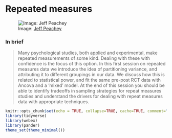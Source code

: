 # Repeated measures {#repeated-measures}

![Image: [Jeff Peachey](https://jeffpeachey.com/2010/12/02/measure-twice-cut-once-woodcut-for-sale/)](images/measure_twice_cut_once.jpg)

### In brief

> Many psychological studies, both applied and experimental, make repeated measurements
> of some kind. Dealing with these with confidence is the focus of this option. In this
> first session on repeated measures data we introduce the idea of partitioning
> variance, and attributing it to different groupings in our data. We discuss how this
> is related to statistical power, and fit the same pre-post RCT data with Ancova and a
> ‘mixed’ model. At the end of this session you should be able to identify tradeoffs in
> sampling strategies for repeat measures studies and understand the drivers for dealing
> with repeat measures data with appropriate techniques.

```r
knitr::opts_chunk$set(echo = TRUE, collapse=TRUE, cache=TRUE, comment=">", message=FALSE)
library(tidyverse)
library(webex)
library(pander)
theme_set(theme_minimal())
```
